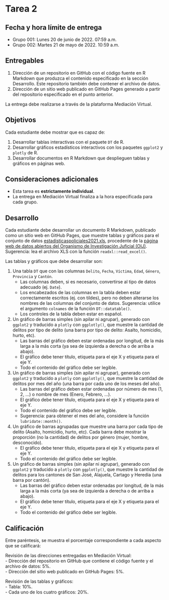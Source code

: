 # Tarea 2 {-}

## Fecha y hora límite de entrega {-}
- Grupo 001: Lunes 20 de junio de 2022. 07:59 a.m.
- Grupo 002: Martes 21 de mayo de 2022. 10:59 a.m.

## Entregables {-}
1. Dirección de un repositorio en GitHub con el código fuente en R Markdown que produzca el contenido especificado en la sección Desarrollo. Este repositorio también debe contener el archivo de datos.
2. Dirección de un sitio web publicado en GitHub Pages generado a partir del repositorio especificado en el punto anterior. 

La entrega debe realizarse a través de la plataforma Mediación Virtual.

## Objetivos {-}
Cada estudiante debe mostrar que es capaz de:

1. Desarrollar tablas interactivas con el paquete `DT` de R.
2. Desarrollar gráficos estadísticos interactivos con los paquetes `ggplot2` y `plotly` de R.
3. Desarrollar documentos en R Markdown que desplieguen tablas y gráficos en páginas web.

## Consideraciones adicionales {-}
- Esta tarea es **estrictamente individual**.
- La entrega en Mediación Virtual finaliza a la hora especificada para cada grupo.

## Desarrollo {-}
Cada estudiante debe desarrollar un documento R Markdown, publicado como un sitio web en GitHub Pages, que muestre tablas y gráficos para el conjunto de datos [estadisticaspoliciales2021.xls](datos/oij/estadisticas-policiales/estadisticaspoliciales2021.xls), procedente de la [página web de datos abiertos del Organismo de Investigación Juficial (OIJ)](https://sitiooij.poder-judicial.go.cr/index.php/ayuda/servicios-policiales/servicios-a-organizaciones/indice-de-transparencia-del-sector-publico-costarricense/datos-abiertos). Sugerencia: lea el archivo XLS con la función `readxl::read_excel()`.

Las tablas y gráficos que debe desarrollar son:

1. Una tabla `DT` que con las columnas `Delito`, `Fecha`, `Víctima`, `Edad`, `Género`, `Provincia` y `Cantón`.
    - Las columnas deben, si es necesario, convertirse al tipo de datos adecuado (ej. `Date`).
    - Los encabezados de las columnas en la tabla deben estar correctamente escritos (ej. con tildes), pero no deben alterarse los nombres de las columnas del conjunto de datos. Sugerencia: utilice el argumento `colnames` de la función `DT::datatable()`.
    - Los controles de la tabla deben estar en español.
    
2. Un gráfico de barras simples (sin apilar ni agrupar), generado con `ggplot2` y traducido a `plotly` con `ggplotly()`, que muestre la cantidad de delitos por tipo de delito (una barra por tipo de delito: Asalto, homicidio, hurto, etc).
    - Las barras del gráfico deben estar ordenadas por longitud, de la más larga a la más corta (ya sea de izquierda a derecha o de arriba a abajo).
    - El gráfico debe tener título, etiqueta para el eje X y etiqueta para el eje Y.
    - Todo el contenido del gráfico debe ser legible.
    
3. Un gráfico de barras simples (sin apilar ni agrupar), generado con `ggplot2` y traducido a `plotly` con `ggplotly()`, que muestre la cantidad de delitos por mes del año (una barra por cada uno de los meses del año).
    - Las barras del gráfico deben estar ordenadas por número de mes (1, 2, ...) o nombre de mes (Enero, Febrero, ...).
    - El gráfico debe tener título, etiqueta para el eje X y etiqueta para el eje Y.
    - Todo el contenido del gráfico debe ser legible.
    - Sugerencia: para obtener el mes del año, considere la función `lubridate::month()`.
    
4. Un gráfico de barras agrupadas que muestre una barra por cada tipo de delito (Asalto, homicidio, hurto, etc). Cada barra debe mostrar la proporción (no la cantidad) de delitos por género (mujer, hombre, desconocido).
    - El gráfico debe tener título, etiqueta para el eje X y etiqueta para el eje Y.
    - Todo el contenido del gráfico debe ser legible.

5. Un gráfico de barras simples (sin apilar ni agrupar), generado con `ggplot2` y traducido a `plotly` con `ggplotly()`, que muestre la cantidad de delitos para los cantones de San José, Alajuela, Cartago y Heredia (una barra por cantón).
    - Las barras del gráfico deben estar ordenadas por longitud, de la más larga a la más corta (ya sea de izquierda a derecha o de arriba a abajo).
    - El gráfico debe tener título, etiqueta para el eje X y etiqueta para el eje Y.
    - Todo el contenido del gráfico debe ser legible.    

## Calificación {-}
Entre paréntesis, se muestra el porcentaje correspondiente a cada aspecto que se calificará:

Revisión de las direcciones entregadas en Mediación Virtual:  
- Dirección del repositorio en GitHub que contiene el código fuente y el archivo de datos: 5%.  
- Dirección del sitio web publicado en GitHub Pages: 5%.  

Revisión de las tablas y gráficos:  
- Tabla: 10%.  
- Cada uno de los cuatro gráficos: 20%.